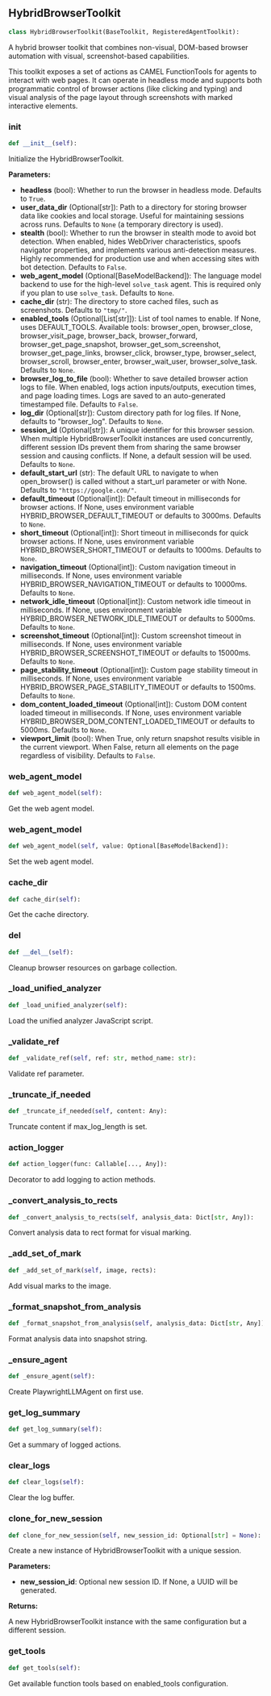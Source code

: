 <a id="camel.toolkits.hybrid_browser_toolkit_py.hybrid_browser_toolkit"></a>

<a id="camel.toolkits.hybrid_browser_toolkit_py.hybrid_browser_toolkit.HybridBrowserToolkit"></a>

## HybridBrowserToolkit

```python
class HybridBrowserToolkit(BaseToolkit, RegisteredAgentToolkit):
```

A hybrid browser toolkit that combines non-visual, DOM-based browser
automation with visual, screenshot-based capabilities.

This toolkit exposes a set of actions as CAMEL FunctionTools for agents
to interact with web pages. It can operate in headless mode and supports
both programmatic control of browser actions (like clicking and typing)
and visual analysis of the page layout through screenshots with marked
interactive elements.

<a id="camel.toolkits.hybrid_browser_toolkit_py.hybrid_browser_toolkit.HybridBrowserToolkit.__init__"></a>

### __init__

```python
def __init__(self):
```

Initialize the HybridBrowserToolkit.

**Parameters:**

- **headless** (bool): Whether to run the browser in headless mode. Defaults to `True`.
- **user_data_dir** (Optional[str]): Path to a directory for storing browser data like cookies and local storage. Useful for maintaining sessions across runs. Defaults to `None` (a temporary directory is used).
- **stealth** (bool): Whether to run the browser in stealth mode to avoid bot detection. When enabled, hides WebDriver characteristics, spoofs navigator properties, and implements various anti-detection measures. Highly recommended for production use and when accessing sites with bot detection. Defaults to `False`.
- **web_agent_model** (Optional[BaseModelBackend]): The language model backend to use for the high-level `solve_task` agent. This is required only if you plan to use `solve_task`. Defaults to `None`.
- **cache_dir** (str): The directory to store cached files, such as screenshots. Defaults to `"tmp/"`.
- **enabled_tools** (Optional[List[str]]): List of tool names to enable. If None, uses DEFAULT_TOOLS. Available tools: browser_open, browser_close, browser_visit_page, browser_back, browser_forward, browser_get_page_snapshot, browser_get_som_screenshot, browser_get_page_links, browser_click, browser_type, browser_select, browser_scroll, browser_enter, browser_wait_user, browser_solve_task. Defaults to `None`.
- **browser_log_to_file** (bool): Whether to save detailed browser action logs to file. When enabled, logs action inputs/outputs, execution times, and page loading times. Logs are saved to an auto-generated timestamped file. Defaults to `False`.
- **log_dir** (Optional[str]): Custom directory path for log files. If None, defaults to "browser_log". Defaults to `None`.
- **session_id** (Optional[str]): A unique identifier for this browser session. When multiple HybridBrowserToolkit instances are used concurrently, different session IDs prevent them from sharing the same browser session and causing conflicts. If None, a default session will be used. Defaults to `None`.
- **default_start_url** (str): The default URL to navigate to when open_browser() is called without a start_url parameter or with None. Defaults to `"https://google.com/"`.
- **default_timeout** (Optional[int]): Default timeout in milliseconds for browser actions. If None, uses environment variable HYBRID_BROWSER_DEFAULT_TIMEOUT or defaults to 3000ms. Defaults to `None`.
- **short_timeout** (Optional[int]): Short timeout in milliseconds for quick browser actions. If None, uses environment variable HYBRID_BROWSER_SHORT_TIMEOUT or defaults to 1000ms. Defaults to `None`.
- **navigation_timeout** (Optional[int]): Custom navigation timeout in milliseconds. If None, uses environment variable HYBRID_BROWSER_NAVIGATION_TIMEOUT or defaults to 10000ms. Defaults to `None`.
- **network_idle_timeout** (Optional[int]): Custom network idle timeout in milliseconds. If None, uses environment variable HYBRID_BROWSER_NETWORK_IDLE_TIMEOUT or defaults to 5000ms. Defaults to `None`.
- **screenshot_timeout** (Optional[int]): Custom screenshot timeout in milliseconds. If None, uses environment variable HYBRID_BROWSER_SCREENSHOT_TIMEOUT or defaults to 15000ms. Defaults to `None`.
- **page_stability_timeout** (Optional[int]): Custom page stability timeout in milliseconds. If None, uses environment variable HYBRID_BROWSER_PAGE_STABILITY_TIMEOUT or defaults to 1500ms. Defaults to `None`.
- **dom_content_loaded_timeout** (Optional[int]): Custom DOM content loaded timeout in milliseconds. If None, uses environment variable HYBRID_BROWSER_DOM_CONTENT_LOADED_TIMEOUT or defaults to 5000ms. Defaults to `None`.
- **viewport_limit** (bool): When True, only return snapshot results visible in the current viewport. When False, return all elements on the page regardless of visibility. Defaults to `False`.

<a id="camel.toolkits.hybrid_browser_toolkit_py.hybrid_browser_toolkit.HybridBrowserToolkit.web_agent_model"></a>

### web_agent_model

```python
def web_agent_model(self):
```

Get the web agent model.

<a id="camel.toolkits.hybrid_browser_toolkit_py.hybrid_browser_toolkit.HybridBrowserToolkit.web_agent_model"></a>

### web_agent_model

```python
def web_agent_model(self, value: Optional[BaseModelBackend]):
```

Set the web agent model.

<a id="camel.toolkits.hybrid_browser_toolkit_py.hybrid_browser_toolkit.HybridBrowserToolkit.cache_dir"></a>

### cache_dir

```python
def cache_dir(self):
```

Get the cache directory.

<a id="camel.toolkits.hybrid_browser_toolkit_py.hybrid_browser_toolkit.HybridBrowserToolkit.__del__"></a>

### __del__

```python
def __del__(self):
```

Cleanup browser resources on garbage collection.

<a id="camel.toolkits.hybrid_browser_toolkit_py.hybrid_browser_toolkit.HybridBrowserToolkit._load_unified_analyzer"></a>

### _load_unified_analyzer

```python
def _load_unified_analyzer(self):
```

Load the unified analyzer JavaScript script.

<a id="camel.toolkits.hybrid_browser_toolkit_py.hybrid_browser_toolkit.HybridBrowserToolkit._validate_ref"></a>

### _validate_ref

```python
def _validate_ref(self, ref: str, method_name: str):
```

Validate ref parameter.

<a id="camel.toolkits.hybrid_browser_toolkit_py.hybrid_browser_toolkit.HybridBrowserToolkit._truncate_if_needed"></a>

### _truncate_if_needed

```python
def _truncate_if_needed(self, content: Any):
```

Truncate content if max_log_length is set.

<a id="camel.toolkits.hybrid_browser_toolkit_py.hybrid_browser_toolkit.HybridBrowserToolkit.action_logger"></a>

### action_logger

```python
def action_logger(func: Callable[..., Any]):
```

Decorator to add logging to action methods.

<a id="camel.toolkits.hybrid_browser_toolkit_py.hybrid_browser_toolkit.HybridBrowserToolkit._convert_analysis_to_rects"></a>

### _convert_analysis_to_rects

```python
def _convert_analysis_to_rects(self, analysis_data: Dict[str, Any]):
```

Convert analysis data to rect format for visual marking.

<a id="camel.toolkits.hybrid_browser_toolkit_py.hybrid_browser_toolkit.HybridBrowserToolkit._add_set_of_mark"></a>

### _add_set_of_mark

```python
def _add_set_of_mark(self, image, rects):
```

Add visual marks to the image.

<a id="camel.toolkits.hybrid_browser_toolkit_py.hybrid_browser_toolkit.HybridBrowserToolkit._format_snapshot_from_analysis"></a>

### _format_snapshot_from_analysis

```python
def _format_snapshot_from_analysis(self, analysis_data: Dict[str, Any]):
```

Format analysis data into snapshot string.

<a id="camel.toolkits.hybrid_browser_toolkit_py.hybrid_browser_toolkit.HybridBrowserToolkit._ensure_agent"></a>

### _ensure_agent

```python
def _ensure_agent(self):
```

Create PlaywrightLLMAgent on first use.

<a id="camel.toolkits.hybrid_browser_toolkit_py.hybrid_browser_toolkit.HybridBrowserToolkit.get_log_summary"></a>

### get_log_summary

```python
def get_log_summary(self):
```

Get a summary of logged actions.

<a id="camel.toolkits.hybrid_browser_toolkit_py.hybrid_browser_toolkit.HybridBrowserToolkit.clear_logs"></a>

### clear_logs

```python
def clear_logs(self):
```

Clear the log buffer.

<a id="camel.toolkits.hybrid_browser_toolkit_py.hybrid_browser_toolkit.HybridBrowserToolkit.clone_for_new_session"></a>

### clone_for_new_session

```python
def clone_for_new_session(self, new_session_id: Optional[str] = None):
```

Create a new instance of HybridBrowserToolkit with a unique
session.

**Parameters:**

- **new_session_id**: Optional new session ID. If None, a UUID will be generated.

**Returns:**

  A new HybridBrowserToolkit instance with the same configuration
but a different session.

<a id="camel.toolkits.hybrid_browser_toolkit_py.hybrid_browser_toolkit.HybridBrowserToolkit.get_tools"></a>

### get_tools

```python
def get_tools(self):
```

Get available function tools
based on enabled_tools configuration.
